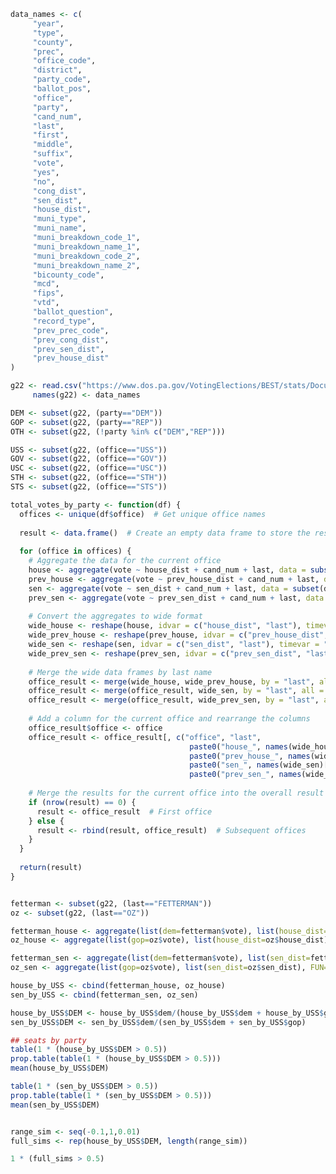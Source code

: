 

```r
data_names <- c(
     "year",
     "type",
     "county",
     "prec",
     "office_code",
     "district",
     "party_code",
     "ballot_pos",
     "office",
     "party",
     "cand_num",
     "last",
     "first",
     "middle",
     "suffix",
     "vote",
     "yes",
     "no",
     "cong_dist",
     "sen_dist",
     "house_dist",
     "muni_type",
     "muni_name",
     "muni_breakdown_code_1",
     "muni_breakdown_name_1",
     "muni_breakdown_code_2",
     "muni_breakdown_name_2",
     "bicounty_code",
     "mcd",
     "fips",
     "vtd",
     "ballot_question",
     "record_type",
     "prev_prec_code",
     "prev_cong_dist",
     "prev_sen_dist",
     "prev_house_dist"
)
```

```r
g22 <- read.csv("https://www.dos.pa.gov/VotingElections/BEST/stats/Documents/ElectionReturns_2022_General_PrecinctReturns.txt", header=FALSE, stringsAsFactors=FALSE)
     names(g22) <- data_names
```


```r

DEM <- subset(g22, (party=="DEM"))
GOP <- subset(g22, (party=="REP"))
OTH <- subset(g22, (!party %in% c("DEM","REP")))

USS <- subset(g22, (office=="USS"))
GOV <- subset(g22, (office=="GOV"))
USC <- subset(g22, (office=="USC"))
STH <- subset(g22, (office=="STH"))
STS <- subset(g22, (office=="STS"))
```



```r


total_votes_by_party <- function(df) {
  offices <- unique(df$office)  # Get unique office names
  
  result <- data.frame()  # Create an empty data frame to store the results
  
  for (office in offices) {
    # Aggregate the data for the current office
    house <- aggregate(vote ~ house_dist + cand_num + last, data = subset(df, office == office), sum)
    prev_house <- aggregate(vote ~ prev_house_dist + cand_num + last, data = subset(df, office == office), sum)
    sen <- aggregate(vote ~ sen_dist + cand_num + last, data = subset(df, office == office), sum)
    prev_sen <- aggregate(vote ~ prev_sen_dist + cand_num + last, data = subset(df, office == office), sum)
    
    # Convert the aggregates to wide format
    wide_house <- reshape(house, idvar = c("house_dist", "last"), timevar = "cand_num", direction = "wide")
    wide_prev_house <- reshape(prev_house, idvar = c("prev_house_dist", "last"), timevar = "cand_num", direction = "wide")
    wide_sen <- reshape(sen, idvar = c("sen_dist", "last"), timevar = "cand_num", direction = "wide")
    wide_prev_sen <- reshape(prev_sen, idvar = c("prev_sen_dist", "last"), timevar = "cand_num", direction = "wide")
    
    # Merge the wide data frames by last name
    office_result <- merge(wide_house, wide_prev_house, by = "last", all = TRUE)
    office_result <- merge(office_result, wide_sen, by = "last", all = TRUE)
    office_result <- merge(office_result, wide_prev_sen, by = "last", all = TRUE)
    
    # Add a column for the current office and rearrange the columns
    office_result$office <- office
    office_result <- office_result[, c("office", "last", 
                                        paste0("house_", names(wide_house)[-c(1:2)]),
                                        paste0("prev_house_", names(wide_prev_house)[-c(1:2)]),
                                        paste0("sen_", names(wide_sen)[-c(1:2)]),
                                        paste0("prev_sen_", names(wide_prev_sen)[-c(1:2)]))]
    
    # Merge the results for the current office into the overall result
    if (nrow(result) == 0) {
      result <- office_result  # First office
    } else {
      result <- rbind(result, office_result)  # Subsequent offices
    }
  }
  
  return(result)
}



```


```r
fetterman <- subset(g22, (last=="FETTERMAN"))
oz <- subset(g22, (last=="OZ"))

fetterman_house <- aggregate(list(dem=fetterman$vote), list(house_dist=fetterman$house_dist), FUN=sum)
oz_house <- aggregate(list(gop=oz$vote), list(house_dist=oz$house_dist), FUN=sum)

fetterman_sen <- aggregate(list(dem=fetterman$vote), list(sen_dist=fetterman$sen_dist), FUN=sum)
oz_sen <- aggregate(list(gop=oz$vote), list(sen_dist=oz$sen_dist), FUN=sum)

house_by_USS <- cbind(fetterman_house, oz_house)
sen_by_USS <- cbind(fetterman_sen, oz_sen)
```



```r
house_by_USS$DEM <- house_by_USS$dem/(house_by_USS$dem + house_by_USS$gop)
sen_by_USS$DEM <- sen_by_USS$dem/(sen_by_USS$dem + sen_by_USS$gop)

## seats by party
table(1 * (house_by_USS$DEM > 0.5))
prop.table(table(1 * (house_by_USS$DEM > 0.5)))
mean(house_by_USS$DEM)

table(1 * (sen_by_USS$DEM > 0.5))
prop.table(table(1 * (sen_by_USS$DEM > 0.5)))
mean(sen_by_USS$DEM)
```

```r

```



```r
range_sim <- seq(-0.1,1,0.01)
full_sims <- rep(house_by_USS$DEM, length(range_sim))

1 * (full_sims > 0.5)

```

